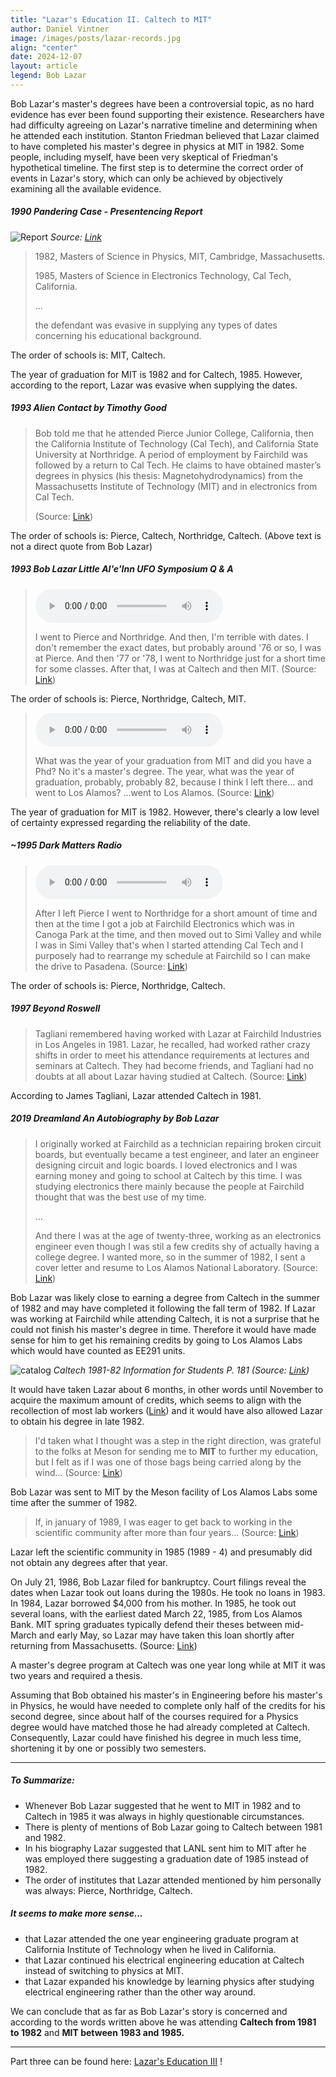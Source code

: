 ```yaml
---
title: "Lazar's Education II. Caltech to MIT"
author: Daniel Vintner
image: /images/posts/lazar-records.jpg
align: "center"
date: 2024-12-07
layout: article
legend: Bob Lazar
---
```


Bob Lazar's master's degrees have been a controversial topic, as no hard evidence has ever been found supporting their existence.
Researchers have had difficulty agreeing on Lazar's narrative timeline and determining when he attended each institution.
Stanton Friedman believed that Lazar claimed to have completed his master's degree in physics at MIT in 1982.
Some people, including myself, have been very skeptical of Friedman's hypothetical timeline. The first step is to
determine the correct order of events in Lazar's story, which can only be achieved by objectively examining all the available evidence.

##### 1990 Pandering Case - Presentencing Report

![Report](/images/posts/education2/pandering.jpg)
*Source: [Link](https://www.papooselake.org/documents/pandering-case-pre-sentencing-report)*

> 1982, Masters of Science in Physics, MIT, Cambridge, Massachusetts.
>
> 1985, Masters of Science in Electronics Technology, Cal Tech, California.
>
> ...
>
> the defendant was evasive in supplying any types of dates concerning his educational background.

The order of schools is: MIT, Caltech.

The year of graduation for MIT is 1982 and for Caltech, 1985. However, according to the report, Lazar was evasive when supplying the dates.

##### 1993 Alien Contact by Timothy Good
> Bob told me that he attended Pierce Junior College, California, then the California Institute of Technology (Cal Tech), and California State University at Northridge. A period of employment by Fairchild was followed by a return to Cal Tech.
> He claims to have obtained master’s degrees in physics (his thesis: Magnetohydrodynamics) from the Massachusetts Institute of Technology (MIT) and in electronics from Cal Tech.
>
> (Source: [Link](https://archive.org/details/aliencontacttops00good/page/202/mode/2up?q=fairchild))

The order of schools is: Pierce, Caltech, Northridge, Caltech. (Above text is not a direct quote from Bob Lazar)

##### 1993 Bob Lazar Little Al'e'Inn UFO Symposium Q & A
> <audio controls><source src="/audio/aleinn-pierce2.mp3" type="audio/mpeg"/></audio>
>
> I went to Pierce and Northridge. And then, I'm terrible with dates. I don't remember the exact dates, but probably around '76 or so, I was at Pierce. And then '77 or '78, I went to Northridge just for a short time for some classes. After that, I was at Caltech and then MIT.
> (Source: [Link](https://youtu.be/bA1TvhJKv8s?t=1876))

The order of schools is: Pierce, Northridge, Caltech, MIT.

> <audio controls><source src="/audio/mit-grad2.mp3" type="audio/mpeg"/></audio>
>
> What was the year of your graduation from MIT and did you have a Phd? No it's a master's degree. The year, what was the year of graduation, probably, probably 82, because I think I left there... and went to Los Alamos? ...went to Los Alamos. (Source: [Link](https://youtu.be/bA1TvhJKv8s?t=2389))

The year of graduation for MIT is 1982. However, there's clearly a low level of certainty expressed regarding the reliability of the date.

##### ~1995 Dark Matters Radio
> <audio controls><source src="/audio/simi-caltech2.mp3" type="audio/mpeg"/></audio>
>
> After I left Pierce I went to Northridge for a short amount of time and then at the time I got a job at Fairchild Electronics which was in Canoga Park at the time,
> and then moved out to Simi Valley and while I was in Simi Valley that's when I started attending Cal Tech and I purposely had to rearrange my schedule at Fairchild so I can make the drive to Pasadena. (Source: [Link](https://youtu.be/mXzCkdIkkpY?t=446))

The order of schools is: Pierce, Northridge, Caltech.

##### 1997 Beyond Roswell

> Tagliani remembered having worked with Lazar at Fairchild Industries in Los Angeles in 1981. Lazar, he recalled, had worked rather crazy shifts in order to meet his attendance requirements at lectures and seminars at Caltech. They had become friends, and Tagliani had no doubts at all about Lazar having studied at Caltech. (Source: [Link](https://archive.org/details/isbn_9781569247815/page/151/mode/2up?q=tagliani))

According to James Tagliani, Lazar attended Caltech in 1981.

##### 2019 Dreamland An Autobiography by Bob Lazar

> I originally worked at Fairchild as a technician repairing broken circuit boards, but eventually became a test engineer, and later an engineer designing circuit and logic boards. I loved electronics and I was earning money and going to school at Caltech by this time. I was studying electronics there mainly because the people at Fairchild thought that was the best use of my time.
>
> ...
>
> And there I was at the age of twenty-three, working as an electronics engineer even though I was stil a few credits shy of actually having a college degree. I wanted more, so in the summer of 1982, I sent a cover letter and resume to Los Alamos National Laboratory.
> (Source: [Link](https://archive.org/details/dreamland-an-autobiography-bob-lazar-george-knapp-z-library_202407/page/n35/mode/2up))

Bob Lazar was likely close to earning a degree from Caltech in the summer of 1982 and may have completed it following the fall term of 1982.
If Lazar was working at Fairchild while attending Caltech, it is not a surprise that he could not finish his master's degree in time.
Therefore it would have made sense for him to get his remaining credits by going to Los Alamos Labs which would have counted as EE291 units.

![catalog](/images/posts/education2/ee291.jpg)
*Caltech 1981-82 Information for Students P. 181 (Source: [Link](https://campuspubs.library.caltech.edu/110/1/1981-1982.pdf))*

It would have taken Lazar about 6 months, in other words until November to acquire the maximum amount of credits, which seems to align
with the recollection of most lab workers ([Link](https://medium.com/@signalsintelligence/bob-lazar-theres-more-to-the-story-17829c2ff650)) and it would have also allowed Lazar to obtain his degree in late 1982.

> I'd taken what I thought was a step in the right direction, was grateful to the folks at Meson for sending me to **MIT**
> to further my education, but I felt as if I was one of those bags being carried along by the wind...
> (Source: [Link](https://archive.org/details/dreamland-an-autobiography-bob-lazar-george-knapp-z-library_202407/page/n39/mode/2up?q=MIT))

Bob Lazar was sent to MIT by the Meson facility of Los Alamos Labs some time after the summer of 1982.

> If, in january of 1989, I was eager to get back to working in the scientific community after more than four years...
> (Source: [Link](https://archive.org/details/dreamland-an-autobiography-bob-lazar-george-knapp-z-library_202407/page/n17/mode/2up?q=community))

Lazar left the scientific community in 1985 (1989 - 4) and presumably did not obtain any degrees after that year.


On July 21, 1986, Bob Lazar filed for bankruptcy. Court filings reveal the dates when Lazar took out loans during the 1980s.
He took no loans in 1983. In 1984, Lazar borrowed $4,000 from his mother. In 1985, he took out several loans, with the earliest
dated March 22, 1985, from Los Alamos Bank. MIT spring graduates typically defend their theses between mid-March and early May,
so Lazar may have taken this loan shortly after returning from Massachusetts. (Source: [Link](https://www.papooselake.org/the-updated-bob-lazar-timeline))

A master's degree program at Caltech was one year long while at MIT it was two years and required a thesis.

Assuming that Bob obtained his master's in Engineering before his master's in Physics, he would have needed to complete
only half of the credits for his second degree, since about half of the courses required for a Physics degree would have
matched those he had already completed at Caltech. Consequently, Lazar could have finished his degree in much less time,
shortening it by one or possibly two semesters.

---

##### To Summarize:
* Whenever Bob Lazar suggested that he went to MIT in 1982 and to Caltech in 1985 it was always in highly questionable circumstances.
* There is plenty of mentions of Bob Lazar going to Caltech between 1981 and 1982.
* In his biography Lazar suggested that LANL sent him to MIT after he was employed there suggesting a graduation date of 1985 instead of 1982.
* The order of institutes that Lazar attended mentioned by him personally was always: Pierce, Northridge, Caltech.

##### It seems to make more sense...
* that Lazar attended the one year engineering graduate program at California Institute of Technology when he lived in California.
* that Lazar continued his electrical engineering education at Caltech instead of switching to physics at MIT.
* that Lazar expanded his knowledge by learning physics after studying electrical engineering rather than the other way around.

We can conclude that as far as Bob Lazar's story is concerned and according to the words written above he was attending **Caltech from 1981 to 1982** and **MIT between 1983 and 1985.**

---
Part three can be found here: [Lazar's Education III](/articles/education-records) !